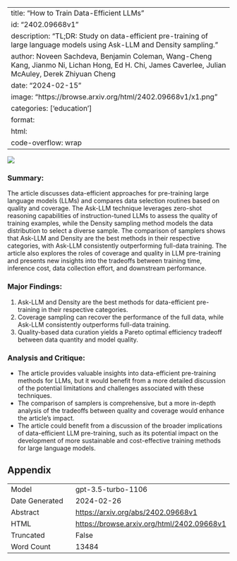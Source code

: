 
---
title: "How to Train Data-Efficient LLMs"
id: "2402.09668v1"
description: "TL;DR: Study on data-efficient pre-training of large language models using Ask-LLM and Density sampling."
author: Noveen Sachdeva, Benjamin Coleman, Wang-Cheng Kang, Jianmo Ni, Lichan Hong, Ed H. Chi, James Caverlee, Julian McAuley, Derek Zhiyuan Cheng
date: "2024-02-15"
image: "https://browse.arxiv.org/html/2402.09668v1/x1.png"
categories: ['education']
format:
  html:
    code-overflow: wrap
---

![](https://browse.arxiv.org/html/2402.09668v1/x1.png)

### Summary:
The article discusses data-efficient approaches for pre-training large language models (LLMs) and compares data selection routines based on quality and coverage. The Ask-LLM technique leverages zero-shot reasoning capabilities of instruction-tuned LLMs to assess the quality of training examples, while the Density sampling method models the data distribution to select a diverse sample. The comparison of samplers shows that Ask-LLM and Density are the best methods in their respective categories, with Ask-LLM consistently outperforming full-data training. The article also explores the roles of coverage and quality in LLM pre-training and presents new insights into the tradeoffs between training time, inference cost, data collection effort, and downstream performance.

### Major Findings:
1. Ask-LLM and Density are the best methods for data-efficient pre-training in their respective categories.
2. Coverage sampling can recover the performance of the full data, while Ask-LLM consistently outperforms full-data training.
3. Quality-based data curation yields a Pareto optimal efficiency tradeoff between data quantity and model quality.

### Analysis and Critique:
- The article provides valuable insights into data-efficient pre-training methods for LLMs, but it would benefit from a more detailed discussion of the potential limitations and challenges associated with these techniques.
- The comparison of samplers is comprehensive, but a more in-depth analysis of the tradeoffs between quality and coverage would enhance the article's impact.
- The article could benefit from a discussion of the broader implications of data-efficient LLM pre-training, such as its potential impact on the development of more sustainable and cost-effective training methods for large language models.

## Appendix

|          |          |
|----------|----------|
| Model     | gpt-3.5-turbo-1106       |
| Date Generated     | 2024-02-26       |
| Abstract | [https://arxiv.org/abs/2402.09668v1](https://arxiv.org/abs/2402.09668v1)        |
| HTML     | [https://browse.arxiv.org/html/2402.09668v1](https://browse.arxiv.org/html/2402.09668v1)       |
| Truncated       | False       |
| Word Count       | 13484       |
